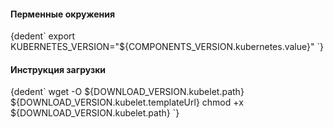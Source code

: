 


<h4>Перменные окружения</h4>
<CodeBlock language="bash">
    {dedent`
        export KUBERNETES_VERSION="${COMPONENTS_VERSION.kubernetes.value}"
    `}
</CodeBlock>

<h4>Инструкция загрузки</h4>
<CodeBlock language="bash">
    {dedent`
        wget -O ${DOWNLOAD_VERSION.kubelet.path} ${DOWNLOAD_VERSION.kubelet.templateUrl}
        chmod +x ${DOWNLOAD_VERSION.kubelet.path}
    `}
</CodeBlock>
